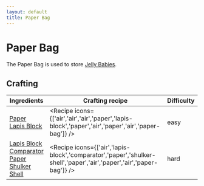 ```yaml
---
layout: default
title: Paper Bag
---
```



Paper Bag
===================

The Paper Bag is used to store [Jelly Babies](/recipes/food/jelly-baby).

## Crafting

| Ingredients | Crafting recipe | Difficulty |
| ----------- | --------------- | ------------- |
| [Paper](https://minecraft.wiki/w/Paper)<br/>[Lapis Block](https://minecraft.wiki/w/Lapis_Block) | <Recipe icons={['air','air','air','paper','lapis-block','paper','air','paper','air','paper-bag']} /> | easy |
| [Lapis Block](https://minecraft.wiki/w/Lapis_Block)<br/>[Comparator](https://minecraft.wiki/w/Comparator)<br/>[Paper](https://minecraft.wiki/w/Paper)<br/>[Shulker Shell](https://minecraft.wiki/w/Shulker_Shell) | <Recipe icons={['air','lapis-block','comparator','paper','shulker-shell','paper','air','paper','air','paper-bag']} /> | hard |
